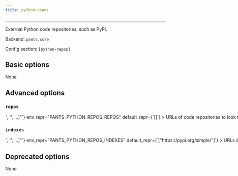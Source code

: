 ```yaml
---
title: python-repos
---
```



---

External Python code repositories, such as PyPI.

Backend: <span className="color--primary">`pants.core`</span>

Config section: <span className="color--primary">`[python-repos]`</span>

<span className={styles.options}>

## Basic options

None

## Advanced options

### `repos`

<Option
  cli_repr={`--python-repos-repos="['<str>', '<str>', ...]"`}
  env_repr="PANTS_PYTHON_REPOS_REPOS"
  default_repr={`[]`}
>

URLs of code repositories to look for requirements. In Pip and Pex, this
option corresponds to the `--find-links` option.

</Option>

### `indexes`

<Option
  cli_repr={`--python-repos-indexes="['<str>', '<str>', ...]"`}
  env_repr="PANTS_PYTHON_REPOS_INDEXES"
  default_repr={`["https://pypi.org/simple/"]`}
>

URLs of code repository indexes to look for requirements. If set to an empty
list, then Pex will use no indices (meaning it will not use PyPI). The values
should be compliant with PEP 503.

</Option>

## Deprecated options

None

</span>
